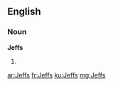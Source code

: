 ==English==

===Noun===
'''Jeffs'''

# {{plural of|Jeff}}

[[ar:Jeffs]]
[[fr:Jeffs]]
[[ku:Jeffs]]
[[mg:Jeffs]]